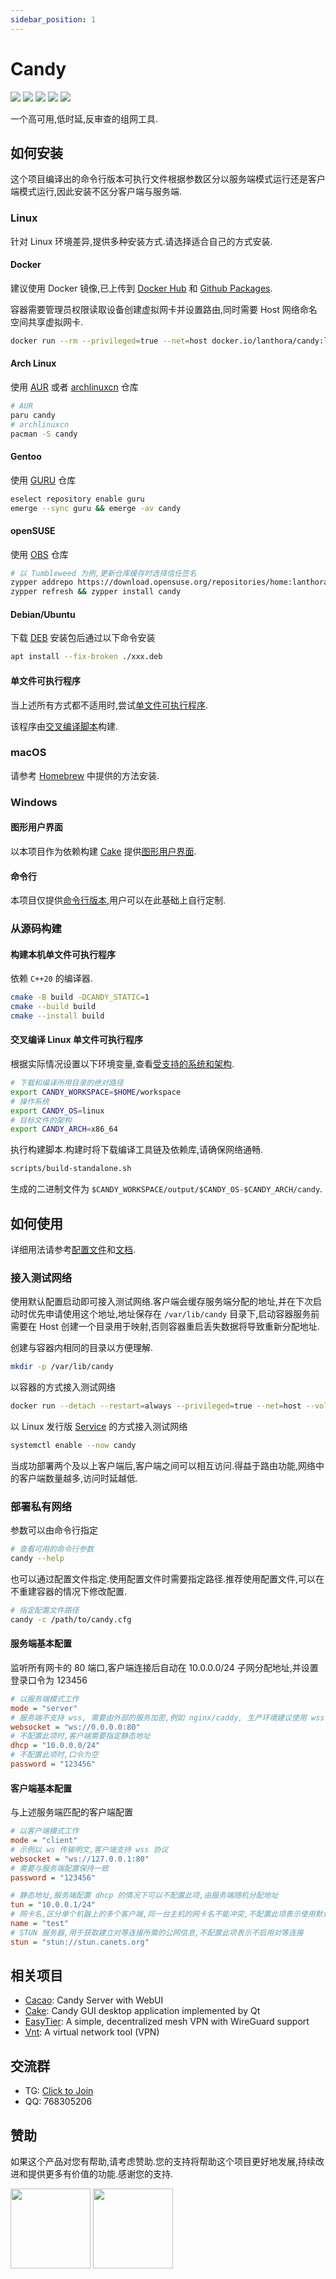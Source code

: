 ```yaml
---
sidebar_position: 1
---
```


# Candy

<p>
<a href="https://github.com/lanthora/candy/releases/latest"><img src="https://img.shields.io/github/release/lanthora/candy" /></a>
<a href="https://github.com/lanthora/candy/actions/workflows/release.yaml"><img src="https://img.shields.io/github/actions/workflow/status/lanthora/candy/release.yaml" /></a>
<a href="https://github.com/lanthora/candy/graphs/contributors"><img src="https://img.shields.io/github/contributors-anon/lanthora/candy" /></a>
<a href="https://github.com/lanthora/candy/issues"><img src="https://img.shields.io/github/issues-raw/lanthora/candy" /></a>
<a href="https://github.com/lanthora/candy/pulls"><img src="https://img.shields.io/github/issues-pr-raw/lanthora/candy" /></a>
</p>

一个高可用,低时延,反审查的组网工具.

## 如何安装

这个项目编译出的命令行版本可执行文件根据参数区分以服务端模式运行还是客户端模式运行,因此安装不区分客户端与服务端.

### Linux

针对 Linux 环境差异,提供多种安装方式.请选择适合自己的方式安装.

#### Docker

建议使用 Docker 镜像,已上传到 [Docker Hub](https://hub.docker.com/r/lanthora/candy) 和 [Github Packages](https://github.com/lanthora/candy/pkgs/container/candy).

容器需要管理员权限读取设备创建虚拟网卡并设置路由,同时需要 Host 网络命名空间共享虚拟网卡.

```bash
docker run --rm --privileged=true --net=host docker.io/lanthora/candy:latest --help
```

#### Arch Linux

使用 [AUR](https://aur.archlinux.org/packages/candy) 或者 [archlinuxcn](https://github.com/archlinuxcn/repo/tree/master/archlinuxcn/candy) 仓库

```bash
# AUR
paru candy
# archlinuxcn
pacman -S candy
```

#### Gentoo

使用 [GURU](https://github.com/gentoo/guru/tree/master/net-vpn/candy) 仓库

```bash
eselect repository enable guru
emerge --sync guru && emerge -av candy
```

#### openSUSE 

使用 [OBS](https://software.opensuse.org/download/package?package=candy&project=home:lanthora:candy) 仓库

```bash
# 以 Tumbleweed 为例,更新仓库缓存时选择信任签名
zypper addrepo https://download.opensuse.org/repositories/home:lanthora:candy/openSUSE_Tumbleweed/home:lanthora:candy.repo
zypper refresh && zypper install candy
```

#### Debian/Ubuntu

下载 [DEB](https://github.com/lanthora/candy/releases/latest) 安装包后通过以下命令安装

```bash
apt install --fix-broken ./xxx.deb
```

#### 单文件可执行程序

当上述所有方式都不适用时,尝试[单文件可执行程序](https://github.com/lanthora/candy/releases/latest).

该程序由[交叉编译脚本](https://github.com/lanthora/candy/blob/master/scripts/build-standalone.sh)构建.

### macOS

请参考 [Homebrew](https://github.com/lanthora/homebrew-repo) 中提供的方法安装.

### Windows

#### 图形用户界面

以本项目作为依赖构建 [Cake](https://github.com/lanthora/cake) 提供[图形用户界面](https://github.com/lanthora/cake/releases/latest).

#### 命令行

本项目仅提供[命令行版本](https://github.com/lanthora/candy/releases/latest),用户可以在此基础上自行定制.

### 从源码构建

#### 构建本机单文件可执行程序

依赖 `C++20` 的编译器.

```bash
cmake -B build -DCANDY_STATIC=1
cmake --build build
cmake --install build
```

#### 交叉编译 Linux 单文件可执行程序

根据实际情况设置以下环境变量,查看[受支持的系统和架构](https://github.com/lanthora/candy/blob/master/scripts/standalone.json).

```bash
# 下载和编译所用目录的绝对路径
export CANDY_WORKSPACE=$HOME/workspace
# 操作系统
export CANDY_OS=linux
# 目标文件的架构
export CANDY_ARCH=x86_64
```

执行构建脚本.构建时将下载编译工具链及依赖库,请确保网络通畅.

```bash
scripts/build-standalone.sh
```

生成的二进制文件为 `$CANDY_WORKSPACE/output/$CANDY_OS-$CANDY_ARCH/candy`.

## 如何使用

详细用法请参考[配置文件](https://github.com/lanthora/candy/blob/master/candy.cfg)和[文档](https://docs.canets.org).

### 接入测试网络

使用默认配置启动即可接入测试网络.客户端会缓存服务端分配的地址,并在下次启动时优先申请使用这个地址,地址保存在 `/var/lib/candy` 目录下,启动容器服务前需要在 Host 创建一个目录用于映射,否则容器重启丢失数据将导致重新分配地址.

创建与容器内相同的目录以方便理解.

```bash
mkdir -p /var/lib/candy
```

以容器的方式接入测试网络

```bash
docker run --detach --restart=always --privileged=true --net=host --volume /var/lib/candy:/var/lib/candy docker.io/lanthora/candy:latest
```

以 Linux 发行版 [Service](https://github.com/lanthora/candy/blob/master/candy.service) 的方式接入测试网络

```bash
systemctl enable --now candy
```

当成功部署两个及以上客户端后,客户端之间可以相互访问.得益于路由功能,网络中的客户端数量越多,访问时延越低.

### 部署私有网络

参数可以由命令行指定

```bash
# 查看可用的命令行参数
candy --help
```

也可以通过配置文件指定.使用配置文件时需要指定路径.推荐使用配置文件,可以在不重建容器的情况下修改配置.

```bash
# 指定配置文件路径
candy -c /path/to/candy.cfg
```

#### 服务端基本配置

监听所有网卡的 80 端口,客户端连接后自动在 10.0.0.0/24 子网分配地址,并设置登录口令为 123456

```ini
# 以服务端模式工作
mode = "server"
# 服务端不支持 wss, 需要由外部的服务加密,例如 nginx/caddy, 生产环境建议使用 wss
websocket = "ws://0.0.0.0:80"
# 不配置此项时,客户端需要指定静态地址
dhcp = "10.0.0.0/24"
# 不配置此项时,口令为空
password = "123456"
```

#### 客户端基本配置

与上述服务端匹配的客户端配置

```ini
# 以客户端模式工作
mode = "client"
# 示例以 ws 传输明文,客户端支持 wss 协议
websocket = "ws://127.0.0.1:80"
# 需要与服务端配置保持一致
password = "123456"

# 静态地址,服务端配置 dhcp 的情况下可以不配置此项,由服务端随机分配地址
tun = "10.0.0.1/24"
# 网卡名,区分单个机器上的多个客户端,同一台主机的网卡名不能冲突,不配置此项表示使用默认网卡名 candy
name = "test"
# STUN 服务器,用于获取建立对等连接所需的公网信息,不配置此项表示不启用对等连接
stun = "stun://stun.canets.org"
```

## 相关项目

- [Cacao](https://github.com/lanthora/cacao): Candy Server with WebUI
- [Cake](https://github.com/lanthora/cake): Candy GUI desktop application implemented by Qt
- [EasyTier](https://github.com/EasyTier/EasyTier): A simple, decentralized mesh VPN with WireGuard support
- [Vnt](https://github.com/vnt-dev/vnt): A virtual network tool (VPN)

## 交流群

- TG: [Click to Join](https://t.me/CandyUserGroup)
- QQ: 768305206

## 赞助

如果这个产品对您有帮助,请考虑赞助.您的支持将帮助这个项目更好地发展,持续改进和提供更多有价值的功能.感谢您的支持.

<p>
<img src= "https://github.com/lanthora/candy/blob/master/docs/images/alipay.png?raw=true" width="128px" />
<img src= "https://github.com/lanthora/candy/blob/master/docs/images/wechat.png?raw=true" width="128px" />
</p>